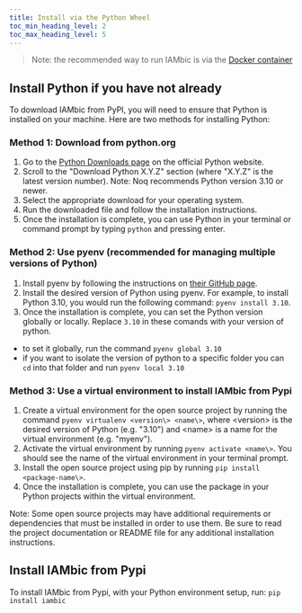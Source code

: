 ```yaml
---
title: Install via the Python Wheel
toc_min_heading_level: 2
toc_max_heading_level: 5
---
```


> Note: the recommended way to run IAMbic is via the [Docker container](./install_via_docker.mdx)

## Install Python if you have not already

To download IAMbic from PyPI, you will need to ensure that Python is installed on your machine. Here are two methods for installing Python:

### Method 1: Download from python.org

1. Go to the [Python Downloads page]( https://www.python.org/downloads) on the official Python website.
1. Scroll to the "Download Python X.Y.Z" section (where "X.Y.Z" is the latest version number). Note: Noq recommends Python version 3.10 or newer.
1. Select the appropriate download for your operating system.
1. Run the downloaded file and follow the installation instructions.
1. Once the installation is complete, you can use Python in your terminal or command prompt by typing `python` and pressing enter.

### Method 2: Use pyenv (recommended for managing multiple versions of Python)

1. Install pyenv by following the instructions on [their GitHub page](https://github.com/pyenv/pyenv).
1. Install the desired version of Python using pyenv. For example, to install Python 3.10, you would run the following command: `pyenv install 3.10`.
1. Once the installation is complete, you can set the Python version globally or locally. Replace `3.10` in these comands with your version of python.
* to set it globally, run the command `pyenv global 3.10`
* if you want to isolate the version of python to a specific folder you can `cd` into that folder and run `pyenv local 3.10`

<!-- #TODO is there a reason we're escping the close brackets below? -->
### Method 3: Use a virtual environment to install IAMbic from Pypi
1. Create a virtual environment for the open source project by running the command `pyenv virtualenv <version\> <name\>`, where <version\> is the desired version of Python (e.g. "3.10") and <name\> is a name for the virtual environment (e.g. "myenv").
1. Activate the virtual environment by running `pyenv activate <name\>`. You should see the name of the virtual environment in your terminal prompt.
1. Install the open source project using pip by running `pip install <package-name\>`.
1. Once the installation is complete, you can use the package in your Python projects within the virtual environment.

Note: Some open source projects may have additional requirements or dependencies that must be installed in order to use them. Be sure to read the project documentation or README file for any additional installation instructions.

## Install IAMbic from Pypi

To install IAMbic from Pypi, with your Python environment setup, run: `pip install iambic`

